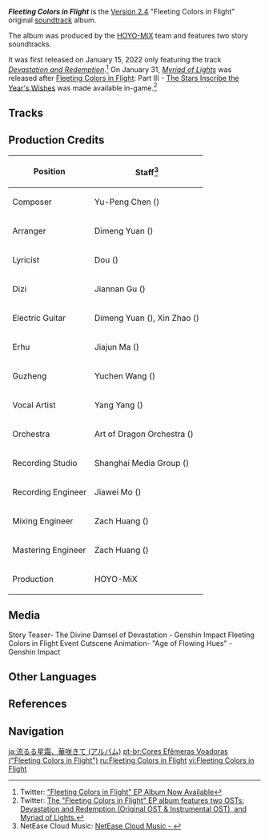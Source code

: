 {{About|the [[Soundtracks|soundtrack album]]|the [[Version 2.4]] event|Fleeting Colors in Flight|soundtrack played in Version 2.4 Trailer|Fleeting Colors in Flight (Soundtrack)}}
{{Album Infobox
|title       = Fleeting Colors in Flight
|image       = Fleeting Colors in Flight (Album).png
|type        = Original Game Soundtracks
|group       = Extended Plays
|medium      = Digital
|releaseDate = 2022-01-15
|length      = 9 min 29 sec - 3 Tracks
|spotify     = 53oO5U9qV6YInFNmg6mbnV
|youtube     = OLAK5uy_nLaXx8XHMID_X1CGLtJzGvbz5zg8vCQqs
}}
'''''Fleeting Colors in Flight''''' is the [[Version 2.4]] "Fleeting Colors in Flight" original [[soundtrack]] album.

The album was produced by the [[HOYO-MiX]] team and features two story soundtracks.

It was first released on January 15, 2022 only featuring the track ''[[Devastation and Redemption]]''.<ref>Twitter: [https://twitter.com/genshinimpact/status/1482231071303364612 "Fleeting Colors in Flight" EP Album Now Available]</ref> On January 31, ''[[Myriad of Lights]]'' was released after [[Fleeting Colors in Flight]]: Part III - [[The Stars Inscribe the Year's Wishes]] was made available in-game.<ref>Twitter: [https://twitter.com/genshinimpact/status/1487999081246969867 The "Fleeting Colors in Flight" EP album features two OSTs: Devastation and Redemption (Original OST & Instrumental OST), and Myriad of Lights.]</ref>

==Tracks==
{{Soundtracks by Category Table|Fleeting Colors in Flight (Album) Soundtracks|hidealbum=1}}

==Production Credits==
{| class="wikitable"
! Position
! Staff<ref>NetEase Cloud Music: [https://music.163.com/#/album?id=138671335 NetEase Cloud Music - {{zh|「飞彩镌流年」游戏原声EP专辑}}]</ref>
|-
! Composer
| Yu-Peng Chen ({{zh|陈致逸}})
|-
! Arranger
| Dimeng Yuan ({{zh|苑迪萌}})
|-
! Lyricist
| Dou ({{zh|豆子}})
|-
! Dizi
| Jiannan Gu ({{zh|顾剑楠}})
|-
! Electric Guitar
| Dimeng Yuan ({{zh|苑迪萌}}), Xin Zhao ({{zh|赵鑫}})
|-
! Erhu
| Jiajun Ma ({{zh|马稼骏}})
|-
! Guzheng
| Yuchen Wang ({{zh|王宇宸}})
|-
! Vocal Artist
| Yang Yang ({{zh|杨扬}})
|-
! Orchestra
| Art of Dragon Orchestra ({{zh|龙之艺交响乐团}})
|-
! Recording Studio
| Shanghai Media Group ({{zh|上海广播大厦}})
|-
! Recording Engineer
| Jiawei Mo ({{zh|莫家伟}})
|-
! Mixing Engineer
| Zach Huang ({{zh|黄巍}})
|-
! Mastering Engineer
| Zach Huang ({{zh|黄巍}})
|-
! Production
| HOYO-MiX
|}

==Media==
<gallery>
Story Teaser- The Divine Damsel of Devastation - Genshin Impact
Fleeting Colors in Flight Event Cutscene Animation- "Age of Flowing Hues" - Genshin Impact
</gallery>

==Other Languages==
{{Other Languages|Transclude=Fleeting Colors in Flight
|ja         = 流るる星霜、華咲きて
|ja_rm      = Nagaruru Seisou, Hana Sakite
|ja_tl      = The Passing Years, in Bloom
|ja_note    = The term {{ja|星霜|seisou|lit=stars and frost}} is used in Chinese and Japanese literature to signify "years." It is derived from the idea that the stars revolve around the heavens once a year, and frost occurs every winter.
|es         = {nil}
|fr         = {nil}
|ru         = {nil}
|th         = {nil}
|de         = {nil}
|id         = {nil}
|pt         = {nil}
}}

==References==
{{Reflist}}

==Navigation==
{{Album Navbox|main}}

[[ja:流るる星霜、華咲きて (アルバム)]]
[[pt-br:Cores Efêmeras Voadoras ("Fleeting Colors in Flight")]]
[[ru:Fleeting Colors in Flight]]
[[vi:Fleeting Colors in Flight]]